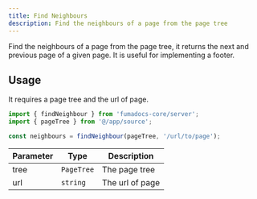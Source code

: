 ```yaml
---
title: Find Neighbours
description: Find the neighbours of a page from the page tree
---
```


Find the neighbours of a page from the page tree, it returns the next and
previous page of a given page. It is useful for implementing a footer.

## Usage

It requires a page tree and the url of page.

```ts
import { findNeighbour } from 'fumadocs-core/server';
import { pageTree } from '@/app/source';

const neighbours = findNeighbour(pageTree, '/url/to/page');
```

| Parameter | Type       | Description     |
| --------- | ---------- | --------------- |
| tree      | `PageTree` | The page tree   |
| url       | `string`   | The url of page |
